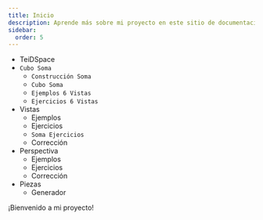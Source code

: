 ```yaml
---
title: Inicio
description: Aprende más sobre mi proyecto en este sitio de documentación construido con Starlight.
sidebar:
  order: 5
---
```



<FileTree>

- TeiDSpace
- `Cubo Soma`
  - `Construcción Soma`
  - `Cubo Soma`
  - `Ejemplos 6 Vistas`
  - `Ejercicios 6 Vistas`
- Vistas
  - Ejemplos
  - Ejercicios
  - `Soma Ejercicios`
  - Corrección
- Perspectiva
  - Ejemplos
  - Ejercicios
  - Corrección
- Piezas
  - Generador

</FileTree>

¡Bienvenido a mi proyecto!